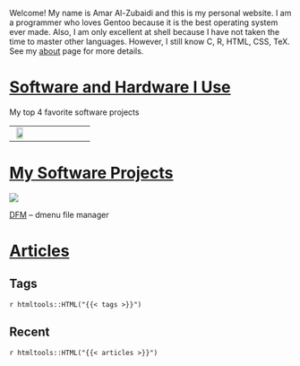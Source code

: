 Welcome! My name is Amar Al-Zubaidi and this is my personal website. I am a programmer who loves Gentoo because it is the best operating system ever made. Also, I am only excellent at shell because I have not taken the time to master other languages. However, I still know C, R, HTML, CSS, TeX. See my [about](/about/) page for more details.

# [Software and Hardware I Use](/programs/)

<p class="caption">My top 4 favorite software projects</p>
<table>
<tbody>
<tr>
<td style="text-align:center; width:25%"><img class="img-zoomable" src="https://www.gentoo.org/assets/img/logo/gentoo-logo.png" alt="" width="80%" />
</td>
<td style="text-align:center; width:25%"><img class="img-zoomable" src="https://wikiless.org/media/wikipedia/commons/thumb/1/1f/Z_Shell_Logo_Color_Horizontal.svg/529px-Z_Shell_Logo_Color_Horizontal.svg.png" alt="" />
</td>
<td style="text-align:center; width:25%"><img class="img-zoomable" src="https://wikiless.org/media/wikipedia/commons/thumb/9/9a/ImageMagick_logo.svg/579px-ImageMagick_logo.svg.png" alt="" />
</td>
<td style="text-align:center; width:25%"><img class="img-zoomable" src="https://raw.githubusercontent.com/rstudio/rmarkdown/main/man/figures/logo.png" alt="" />
</td>
</tr>
</tbody>
</table>

# [My Software Projects](/projects/)

![](/images/dfm.gif)
<p class="caption"><a href="https://github.com/amarakon/dfm">DFM<a/> – dmenu file manager</p>

# [Articles](/articles/)

<style>
#tag_tutorial:before { content: "📖" ; }
#tag_politics:before { content: "👑" ; }
#tag_computers:before { content: "🖥️ " ; }
#tag_death:before { content: "☠️" ; }
#tag_family:before { content: "👪" ; }
#tag_phones:before { content: "📱" ; }
#tag_money:before { content: "💵" ; }

#tagcloud {
	clear: both ;
	padding: 0;
	border-radius: 10px ;
	text-align: center ;
	margin: 0 auto ;
	border: solid 1px ;
	list-style: none ;
}

#tagcloud li {
	display: inline-block ;
}

#tagcloud a {
	display: block ;
	width: auto ;
	border-radius: 10px ;
	padding: .25em ;
	margin: 2px ;
}
</style>

## Tags

`r htmltools::HTML("{{< tags >}}")`

## Recent

`r htmltools::HTML("{{< articles >}}")`
